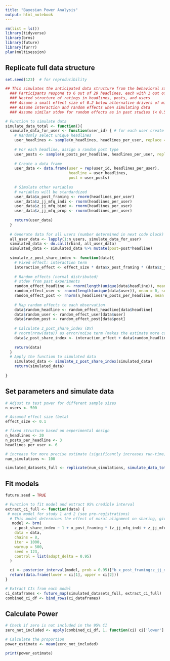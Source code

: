```yaml
---
title: "Bayesian Power Analysis"
output: html_notebook
---
```



```r
rm(list = ls())
library(tidyverse)
library(brms)
library(future)
library(furrr)
plan(multisession)
```


## Replicate full data structure
```r
set.seed(123)  # for reproducibility

## This simulates the anticipated data structure from the behavioral studies:
  ### Participants respond to 6 out of 20 headlines, each with 1 out of 3 moral framings
  ### Nested structure of ratings in headlines, posts, and users
  ### Assume a small effect size of 0.2 below alternative drivers of misinformation and past effect sizes for moral language
  ### Assume interaction and random effects when simulating data
  ### Assume similar stdev for random effects as in past studies (< 0.5)

# Function to simulate data
simulate_data_total <- function(){
  simulate_data_for_user <- function(user_id) { # for each user create a dataframe, then merge all
    # Randomly select unique headlines
    user_headlines <- sample(n_headlines, headlines_per_user, replace = FALSE)
    
    # For each headline, assign a random post type
    user_posts <- sample(n_posts_per_headline, headlines_per_user, replace = TRUE)
  
    # Create a data frame
    user_data <- data.frame(user = rep(user_id, headlines_per_user), 
                            headline = user_headlines, 
                            post = user_posts)
  
    # Simulate other variables
    # variables will be standardized
    user_data$x_post_framing <- rnorm(headlines_per_user)
    user_data$z_jj_mfq_indi <- rnorm(headlines_per_user)
    user_data$z_jj_mfq_bind <- rnorm(headlines_per_user)
    user_data$z_jj_mfq_prop <- rnorm(headlines_per_user)
  
    return(user_data)
  }
  
  # Generate data for all users (number determined in next code block)
  all_user_data <- lapply(1:n_users, simulate_data_for_user)
  simulated_data <- do.call(rbind, all_user_data)
  simulated_data <- simulated_data %>% mutate(post=post*headline)
  
  simulate_z_post_share_index <- function(data){
    # Fixed effect: interaction term
    interaction_effect <- effect_size * data$x_post_framing * (data$z_jj_mfq_indi + data$z_jj_mfq_bind + data$z_jj_mfq_prop)
  
    # Random effects (normal distributed)
    # stdev from past experiments
    random_effect_headline <- rnorm(length(unique(data$headline)), mean = 0, sd = .5)
    random_effect_user <- rnorm(length(unique(data$user)), mean = 0, sd = .5)
    random_effect_post <- rnorm(n_headlines*n_posts_per_headline, mean = 0, sd = .5)
  
    # Map random effects to each observation
    data$random_headline <- random_effect_headline[data$headline]
    data$random_user <- random_effect_user[data$user]
    data$random_post <- random_effect_post[data$post]
  
    # Calculate z_post_share_index (DV)
    # rnorm(nrow(data)) as error/noise term (makes the estimate more conservative)
    data$z_post_share_index <- interaction_effect + data$random_headline + data$random_user + data$random_post + rnorm(nrow(data))
  
    return(data)
  }
  # Apply the function to simulated data
    simulated_data <- simulate_z_post_share_index(simulated_data)
    return(simulated_data)
  
}
```


## Set parameters and simulate data
```r
# Adjust to test power for different sample sizes
n_users <- 500

# Assumed effect size (beta)
effect_size <- 0.1

# fixed structure based on experimental design
n_headlines <- 20
n_posts_per_headline <- 3
headlines_per_user <- 6

# increase for more precise estimate (significantly increases run-time)
num_simulations <- 100

simulated_datasets_full <- replicate(num_simulations, simulate_data_total(), simplify = FALSE)
```


## Fit models
```r
future.seed = TRUE

# Function to fit model and extract 95% credible interval
extract_ci_full <- function(data) {
 # main model for study 1 and 2 (see pre-registrations)
  # This model determines the effect of moral alignment on sharing, given the hierarchical nature of the data
   model <- brm(
    z_post_share_index ~ 1 + x_post_framing * (z_jj_mfq_indi + z_jj_mfq_bind + z_jj_mfq_prop) + (x_post_framing * (z_jj_mfq_indi + z_jj_mfq_bind + z_jj_mfq_prop)|headline) + (1|user) + (1|post),
    data = data,
    chains = 8,
    iter = 1000,
    warmup = 500,
    seed = 123,
    control = list(adapt_delta = 0.95)
  )

  ci <- posterior_interval(model, prob = 0.95)["b_x_post_framing:z_jj_mfq_indi",]
  return(data.frame(lower = ci[1], upper = ci[2]))
}

# Extract CIs from each model
ci_dataframes <- future_map(simulated_datasets_full, extract_ci_full)
combined_ci_df <- bind_rows(ci_dataframes)
```


## Calculate Power
```r
# Check if zero is not included in the 95% CI
zero_not_included <- apply(combined_ci_df, 1, function(ci) ci['lower'] > 0 | ci['upper'] < 0)

# Calculate the proportion
power_estimate <- mean(zero_not_included)

print(power_estimate) 
```




